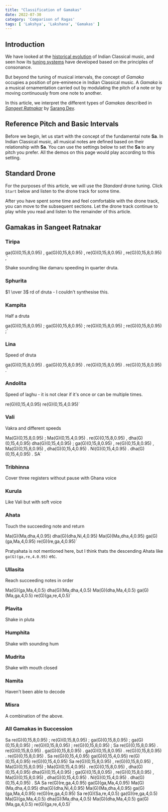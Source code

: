 ```yaml
---
title: "Classification of Gamakas"
date: 2022-07-30
category: 'Comparison of Ragas'
tags: [ 'Lakshya', 'Lakshana', 'Gamakas' ]
---
```



## Introduction

We have looked at the [historical evolution]((/learn/historical-milestones/)) of Indian Classical music, and seen how its [tuning systems](/learn/tuningsystems-1/) have developed based on the principles of consonance.

But beyond the tuning of musical intervals, the concept of *Gamaka* occupies a position of pre-eminence in Indian Classical music. A *Gamaka* is a musical ornamentation carried out by modulating the pitch of a note or by moving continuously from one note to another.

In this article, we interpret the different types of *Gamakas* described in *[Sangeet Ratnakar](https://en.wikipedia.org/wiki/Sangita_Ratnakara)* by [Sarang Dev](https://en.wikipedia.org/wiki/%C5%9A%C4%81r%E1%B9%85gadeva).

## Reference Pitch and Basic Intervals

Before we begin, let us start with the concept of the fundamental note **Sa**. In Indian Classical music, all musical notes are defined based on their relationship with **Sa**. You can use the settings below to set the **Sa** to any pitch you prefer. All the demos on this page would play according to this setting.

<CommonPitch />

## Standard Drone

For the purposes of this article, we will use the *Standard* drone tuning. Click `Start` below and listen to the drone track for some time.

<DronePlayer title='Standard Drone' settings={standardDrone} />

After you have spent some time and feel comfortable with the drone track, you can move to the subsequent sections. Let the drone track continue to play while you read and listen to the remainder of this article.

## Gamakas in Sangeet Ratnakar

### Tiripa

ga(G)(0,15,8,0.95) , ga(G)(0,15,8,0.95) ,
re(G)(0,15,8,0.95) , re(G)(0,15,8,0.95) ,`

<MotifPlayer title='Tiripa Gamaka' motif={tiripaGamaka} scale={standardScale} />

Shake sounding like damaru speeding in quarter druta.

### Sphurita

$1 \over 3$ rd of druta - I couldn't synthesise this.

### Kampita

Half a druta

ga(G)(0,15,8,0.95) ; ga(G)(0,15,8,0.95) ;
re(G)(0,15,8,0.95) ; re(G)(0,15,8,0.95) ;`

<MotifPlayer title='Kampita Gamaka' motif={kampitaGamaka} scale={standardScale} />

### Lina

Speed of druta

ga(G)(0,15,8,0.95) . ga(G)(0,15,8,0.95) .
re(G)(0,15,8,0.95) . re(G)(0,15,8,0.95) .`

<MotifPlayer title='Lina Gamaka' motif={linaGamaka} scale={standardScale} />

### Andolita

Speed of laghu - it is not clear if it's once or can be multiple times.

re(G)(0,15,4,0.95) re(G)(0,15,4,0.95)`

<MotifPlayer title='Andolita Gamaka' motif={andolitaGamaka} scale={standardScale} />

### Vali

Vakra and different speeds

Ma(G)(0,15,8,0.95) ;  Ma(G)(0,15,4,0.95) .
re(G)(0,15,8,0.95)  , dha(G)(0,15,4,0.95)
dha(G)(0,15,4,0.95) ; ga(G)(0,15,8,0.95) , re(G)(0,15,8,0.95) ,
Ma(G)(0,15,8,0.95) , dha(G)(0,15,4,0.95) .
Ni(G)(0,15,4,0.95) . dha(G)(0,15,4,0.95) . SA`

<MotifPlayer title='Vali Gamaka' motif={valiGamaka} scale={standardScale} />

### Tribhinna

Cover three registers without pause with Ghana voice

### Kurula

Like Vali but with soft voice

### Ahata

Touch the succeeding note and return

Ma(G)(Ma,dha,4,0.95) dha(G)(dha,Ni,4,0.95)
Ma(G)(Ma,dha,4,0.95) ga(G)(ga,Ma,4,0.95)
re(G)(re,ga,4,0.95)`

<MotifPlayer title='Ahata Gamaka' motif={ahataGamaka} scale={standardScale} />

Pratyahata is not mentioned here, but I think thats the descending Ahata like `ga(G)(ga,re,4.0.95)` etc.

### Ullasita

Reach succeeding notes in order

Ma(G)(ga,Ma,4,0.5) dha(G)(Ma,dha,4,0.5)
Ma(G)(dha,Ma,4,0.5) ga(G)(Ma,ga,4,0.5)
re(G)(ga,re,4,0.5)`

<MotifPlayer title='Ullasita Gamaka' motif={ullasitaGamaka} scale={standardScale} />

### Plavita

Shake in pluta 

### Humphita

Shake with sounding hum

### Mudrita

Shake with mouth closed

### Namita

Haven't been able to decode

### Misra

A combination of the above.

### All Gamakas in Succession

Sa re(G)(0,15,8,0.95) ; re(G)(0,15,8,0.95) ; ga(G)(0,15,8,0.95) ; ga(G)(0,15,8,0.95) ; re(G)(0,15,8,0.95) ; re(G)(0,15,8,0.95) ;
Sa re(G)(0,15,8,0.95) . re(G)(0,15,8,0.95) . ga(G)(0,15,8,0.95) . ga(G)(0,15,8,0.95) . re(G)(0,15,8,0.95) . re(G)(0,15,8,0.95) .
Sa re(G)(0,15,4,0.95) ga(G)(0,15,4,0.95) re(G)(0,15,4,0.95) re(G)(0,15,4,0.95)
Sa re(G)(0,15,8,0.95) , re(G)(0,15,8,0.95) , Ma(G)(0,15,8,0.95) ;  Ma(G)(0,15,4,0.95) . re(G)(0,15,8,0.95)  , dha(G)(0,15,4,0.95)  dha(G)(0,15,4,0.95) ; ga(G)(0,15,8,0.95) , re(G)(0,15,8,0.95) , Ma(G)(0,15,8,0.95) , dha(G)(0,15,4,0.95) . Ni(G)(0,15,4,0.95) . dha(G)(0,15,4,0.95) . SA
Sa re(G)(re,ga,4,0.95) ga(G)(ga,Ma,4,0.95) Ma(G)(Ma,dha,4,0.95) dha(G)(dha,Ni,4,0.95) Ma(G)(Ma,dha,4,0.95) ga(G)(ga,Ma,4,0.95) re(G)(re,ga,4,0.95)
Sa re(G)(Sa,re,4,0.5) ga(G)(re,ga,4,0.5) Ma(G)(ga,Ma,4,0.5) dha(G)(Ma,dha,4,0.5) Ma(G)(dha,Ma,4,0.5) ga(G)(Ma,ga,4,0.5) re(G)(ga,re,4,0.5)`

<MotifPlayer title='All Gamakas' motif={allGamakas} scale={standardScale} />
